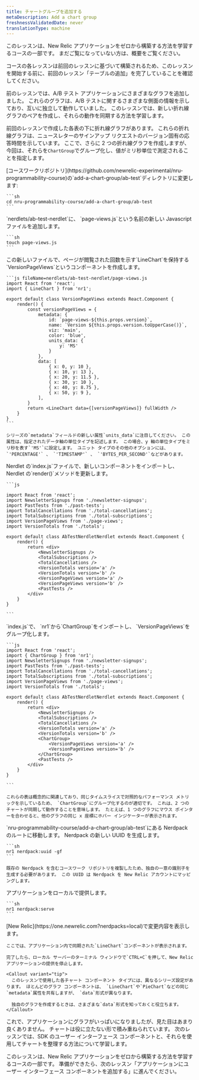```yaml
---
title: チャートグループを追加する
metaDescription: Add a chart group
freshnessValidatedDate: never
translationType: machine
---
```


<Callout variant="tip">
  このレッスンは、New Relic アプリケーションをゼロから構築する方法を学習するコースの一部です。 まだご覧になっていない方は、概要をご覧ください。

  コースの各レッスンは前回のレッスンに基づいて構築されるため、このレッスンを開始する前に、前回のレッスン「テーブルの追加」を完了していることを確認してください。
</Callout>

前のレッスンでは、A/B テスト アプリケーションにさまざまなグラフを追加しました。 これらのグラフは、A/B テストに関するさまざまな側面の情報を示しており、互いに独立して動作していました。 このレッスンでは、新しい折れ線グラフのペアを作成し、それらの動作を同期する方法を学習します。

前回のレッスンで作成した各表の下に折れ線グラフがあります。 これらの折れ線グラフは、ニュースレターのサインアップ リクエストのバージョン固有の応答時間を示しています。 ここで、さらに 2 つの折れ線グラフを作成しますが、今回は、それらを`ChartGroup`でグループ化し、値がミリ秒単位で測定されることを指定します。

<Steps>
  <Step>
    [コースワークリポジトリ](https://github.com/newrelic-experimental/nru-programmability-course)の`add-a-chart-group/ab-test`ディレクトリに変更します:

    ```sh
    cd nru-programmability-course/add-a-chart-group/ab-test
    ```
  </Step>

  <Step>
    `nerdlets/ab-test-nerdlet`に、 `page-views.js`という名前の新しい Javascript ファイルを追加します。

    ```sh
    touch page-views.js
    ```
  </Step>

  <Step>
    この新しいファイルで、ページが閲覧された回数を示す`LineChart`を保持する`VersionPageViews`というコンポーネントを作成します。

    ```js fileName=nerdlets/ab-test-nerdlet/page-views.js
    import React from 'react';
    import { LineChart } from 'nr1';

    export default class VersionPageViews extends React.Component {
        render() {
            const versionPageViews = {
                metadata: {
                    id: `page-views-${this.props.version}`,
                    name: `Version ${this.props.version.toUpperCase()}`,
                    viz: 'main',
                    color: 'blue',
                    units_data: {
                        y: 'MS'
                    }
                },
                data: [
                    { x: 0, y: 10 },
                    { x: 10, y: 13 },
                    { x: 20, y: 11.5 },
                    { x: 30, y: 10 },
                    { x: 40, y: 8.75 },
                    { x: 50, y: 9 },
                ],
            }
            return <LineChart data={[versionPageViews]} fullWidth />
        }
    }
    ```

    シリーズの`metadata`フィールドの新しい属性`units_data`に注目してください。 この属性は、指定されたデータ軸の単位タイプを記述します。 この場合、y 軸の単位タイプをミリ秒を表す`'MS'`に設定します。 ユニット タイプのその他のオプションには、 `'PERCENTAGE'` 、 `'TIMESTAMP'` 、 `'BYTES_PER_SECOND'`などがあります。
  </Step>

  <Step>
    Nerdlet の`index.js`ファイルで、新しいコンポーネントをインポートし、Nerdlet の`render()`メソッドを更新します。

    ```js

    import React from 'react';
    import NewsletterSignups from './newsletter-signups';
    import PastTests from './past-tests';
    import TotalCancellations from './total-cancellations';
    import TotalSubscriptions from './total-subscriptions';
    import VersionPageViews from './page-views';
    import VersionTotals from './totals';

    export default class AbTestNerdletNerdlet extends React.Component {
        render() {
            return <div>
                <NewsletterSignups />
                <TotalSubscriptions />
                <TotalCancellations />
                <VersionTotals version='a' />
                <VersionTotals version='b' />
                <VersionPageViews version='a' />
                <VersionPageViews version='b' />
                <PastTests />
            </div>
        }
    }

    ```
  </Step>

  <Step>
    `index.js`で、 `nr1`から`ChartGroup`をインポートし、 `VersionPageViews`をグループ化します。

    ```js
    import React from 'react';
    import { ChartGroup } from 'nr1';
    import NewsletterSignups from './newsletter-signups';
    import PastTests from './past-tests';
    import TotalCancellations from './total-cancellations';
    import TotalSubscriptions from './total-subscriptions';
    import VersionPageViews from './page-views';
    import VersionTotals from './totals';

    export default class AbTestNerdletNerdlet extends React.Component {
        render() {
            return <div>
                <NewsletterSignups />
                <TotalSubscriptions />
                <TotalCancellations />
                <VersionTotals version='a' />
                <VersionTotals version='b' />
                <ChartGroup>
                    <VersionPageViews version='a' />
                    <VersionPageViews version='b' />
                </ChartGroup>
                <PastTests />
            </div>
        }
    }

    ```

    これらの表は概念的に関連しており、同じタイムスライスで対照的なパフォーマンス メトリックを示しているため、 `ChartGroup`にグループ化するのが適切です。 これは、2 つのチャートが同期して動作することを意味します。 たとえば、1 つのグラフにマウス ポインターを合わせると、他のグラフの同じ x 座標にホバー インジケーターが表示されます。
  </Step>

  <Step>
    `nru-programmability-course/add-a-chart-group/ab-test`にある Nerdpack のルートに移動します。
  </Step>

  <Step>
    Nerdpack の新しい UUID を生成します。

    ```sh
    nr1 nerdpack:uuid -gf
    ```

    既存の Nerdpack を含むコースワーク リポジトリを複製したため、独自の一意の識別子を生成する必要があります。 この UUID は Nerdpack を New Relic アカウントにマッピングします。
  </Step>

  <Step>
    アプリケーションをローカルで提供します。

    ```sh
    nr1 nerdpack:serve
    ```
  </Step>

  <Step>
    [New Relic](https://one.newrelic.com?nerdpacks=local)で変更内容を表示します。

    ここでは、アプリケーション内で同期された`LineChart`コンポーネントが表示されます。

    完了したら、ローカル サーバーのターミナル ウィンドウで`CTRL+C`を押して、New Relic アプリケーションの提供を停止します。

    <Callout variant="tip">
      このレッスンで使用した各チャート コンポーネント タイプには、異なるシリーズ設定があります。 ほとんどのグラフ コンポーネントは、 `LineChart`や`PieChart`などの同じ`metadata`属性を共有しますが、 `data`形式が異なります。

      独自のグラフを作成するときは、さまざまな`data`形式を知っておくと役立ちます。
    </Callout>
  </Step>
</Steps>

これで、アプリケーションにグラフがいっぱいになりましたが、見た目はあまり良くありません。 チャートは役に立たない形で積み重ねられています。 次のレッスンでは、SDK のユーザー インターフェース コンポーネントと、それらを使用してチャートを整理する方法について学習します。

<Callout variant="course">
  このレッスンは、New Relic アプリケーションをゼロから構築する方法を学習するコースの一部です。 準備ができたら、次のレッスン「アプリケーションにユーザー インターフェース コンポーネントを追加する」に進んでください。
</Callout>